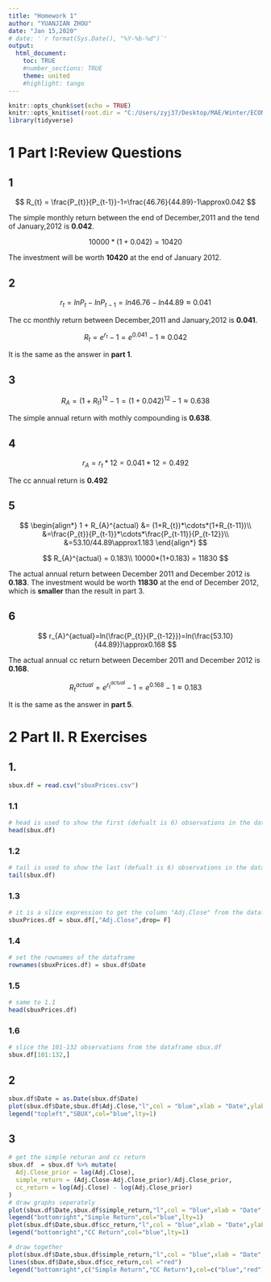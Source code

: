 ```yaml
---
title: "Homework 1"
author: "YUANJIAN ZHOU"
date: "Jan 15,2020"
# date: '`r format(Sys.Date(), "%Y-%b-%d")`'
output: 
  html_document:
    toc: TRUE
    #number_sections: TRUE
    theme: united
    #highlight: tango
---
```


```r
knitr::opts_chunk$set(echo = TRUE)
knitr::opts_knit$set(root.dir = "C:/Users/zyj37/Desktop/MAE/Winter/ECON 432/Homework")
library(tidyverse)
```

# 1 Part I:Review Questions

## 1

$$
R_{t} = \frac{P_{t}}{P_{t-1}}-1=\frac{46.76}{44.89}-1\approx0.042
$$

The simple monthly return between the end of December,2011 and the tend of January,2012 is **0.042**.

$$
10000*(1+0.042) = 10420
$$

The investment will be worth **10420** at the end of January 2012.

## 2

$$
r_{t} = lnP_{t} - lnP_{t-1}=ln46.76-ln44.89 \approx0.041
$$

The cc monthly return between December,2011 and January,2012 is **0.041**.

$$
R_{t} = e^{r_{t}}-1=e^{0.041}-1 \approx 0.042
$$

It is the same as the answer in **part 1**.

## 3

$$
R_{A} = (1+R_{t})^{12}-1 =(1+0.042)^{12}-1\approx 0.638
$$

The simple annual return with mothly compounding is **0.638**.

## 4

$$
r_{A} = r_{t}*12=0.041 * 12 = 0.492
$$

The cc annual return is **0.492**

## 5

$$
\begin{align*}
1 + R_{A}^{actual} &= (1+R_{t})*\cdots*(1+R_{t-11})\\
&=\frac{P_{t}}{P_{t-1}}*\cdots*\frac{P_{t-11}}{P_{t-12}}\\
&=53.10/44.89\approx1.183
\end{align*}
$$

$$
R_{A}^{actual} = 0.183\\
10000*(1+0.183) = 11830 
$$

The actual annual return between December 2011 and December 2012 is **0.183**. The investment would be worth **11830** at the end of December 2012, which is **smaller** than the result in part 3.

## 6

$$
r_{A}^{actual}=ln(\frac{P_{t}}{P_{t-12}})=ln(\frac{53.10}{44.89})\approx0.168
$$

The actual annual cc return between December 2011 and December 2012 is **0.168**.

$$
R_{t}^{actual} = e^{r_{t}^{actual}}-1=e^{0.168}-1 \approx 0.183
$$

It is the same as the answer in **part 5**.

# 2 Part II. R Exercises

## 1.
```r
sbux.df = read.csv("sbuxPrices.csv")
```

### 1.1
```r
# head is used to show the first (defualt is 6) observations in the dataframe.
head(sbux.df)
```

### 1.2
```r
# tail is used to show the last (defualt is 6) observations in the dataframe.
tail(sbux.df)
```

### 1.3
```r
# it is a slice expression to get the column "Adj.Close" from the dataframe.
sbuxPrices.df = sbux.df[,"Adj.Close",drop= F]
```

### 1.4
```r
# set the rownames of the dataframe
rownames(sbuxPrices.df) = sbux.df$Date
```

### 1.5
```r
# same to 1.1
head(sbuxPrices.df)
```

### 1.6
```r
# slice the 101-132 observations from the dataframe sbux.df
sbux.df[101:132,]
```

## 2
```r
sbux.df$Date = as.Date(sbux.df$Date)
plot(sbux.df$Date,sbux.df$Adj.Close,"l",col = "blue",xlab = "Date",ylab = "Price",main = "Price of SUBX from March 1998 to March 2013")
legend("topleft","SBUX",col="blue",lty=1)
```

## 3
```r
# get the simple returan and cc return
sbux.df  = sbux.df %>% mutate(
  Adj.Close_prior = lag(Adj.Close),
  simple_return = (Adj.Close-Adj.Close_prior)/Adj.Close_prior,
  cc_return = log(Adj.Close) - log(Adj.Close_prior)
)
# draw graphs seperately
plot(sbux.df$Date,sbux.df$simple_return,"l",col = "blue",xlab = "Date",ylab = "Return",main = "Simple Return of SUBX from March 1998 to March 2013")
legend("bottomright","Simple Return",col="blue",lty=1)
plot(sbux.df$Date,sbux.df$cc_return,"l",col = "blue",xlab = "Date",ylab = "Return",main = "CC Return of SUBX from March 1998 to March 2013")
legend("bottomright","CC Return",col="blue",lty=1)
```

```r
# draw together
plot(sbux.df$Date,sbux.df$simple_return,"l",col = "blue",xlab = "Date",ylab = "Return",main = "Return of SUBX from March 1998 to March 2013")
lines(sbux.df$Date,sbux.df$cc_return,col ="red")
legend("bottomright",c("Simple Return","CC Return"),col=c("blue","red"),lty=1)

```


